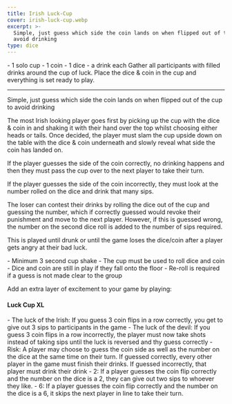 ```yaml
---
title: Irish Luck-Cup
cover: irish-luck-cup.webp
excerpt: >-
  Simple, just guess which side the coin lands on when flipped out of the cup to
  avoid drinking
type: dice
---
```


<GameHero
  cover="/BeerGoggleGames/images/irish-luck-cup.webp"
  alt="Irish Luck-Cup"
/>

<GameSection title="Equipment" icon="/BeerGoggleGames/images/liquor.webp">
-   1 solo cup
-   1 coin
-   1 dice
-   a drink each
</GameSection>

<GameSection title="Setup" icon="/BeerGoggleGames/images/settings.webp">
Gather all participants with filled drinks around the cup of luck. Place the dice & coin in the cup and everything is set ready to play.

* * *
</GameSection>

<GameSection title="Aim of the Game" icon="/BeerGoggleGames/images/target.webp">
<p>Simple, just guess which side the coin lands on when flipped out of the cup to avoid drinking</p>
</GameSection>

<GameSection title="How to Play" icon="/BeerGoggleGames/images/question.webp">
The most Irish looking player goes first by picking up the cup with the dice & coin in and shaking it with their hand over the top whilst choosing either heads or tails. Once decided, the player must slam the cup upside down on the table with the dice & coin underneath and slowly reveal what side the coin has landed on.

If the player guesses the side of the coin correctly, no drinking happens and then they must pass the cup over to the next player to take their turn.

If the player guesses the side of the coin incorrectly, they must look at the number rolled on the dice and drink that many sips.

The loser can contest their drinks by rolling the dice out of the cup and guessing the number, which if correctly guessed would revoke their punishment and move to the next player. However, if this is guessed wrong, the number on the second dice roll is added to the number of sips required.

This is played until drunk or until the game loses the dice/coin after a player gets angry at their bad luck.
</GameSection>

<GameSection title="Rules" icon="/BeerGoggleGames/images/rules.webp">
-   Minimum 3 second cup shake
-   The cup must be used to roll dice and coin
-   Dice and coin are still in play if they fall onto the floor
-   Re-roll is required if a guess is not made clear to the group
</GameSection>

<GameSection title="Special Edition" icon="/BeerGoggleGames/images/special.webp">

<p>Add an extra layer of excitement to your game by playing:</p>

<h4>Luck Cup XL</h4>

<p></p>
</GameSection>

<GameSection title="XL Rules:" icon="/BeerGoggleGames/images/question.webp">
-   The luck of the Irish: If you guess 3 coin flips in a row correctly, you get to give out 3 sips to participants in the game
-   The luck of the devil: If you guess 3 coin flips in a row incorrectly, the player must now take shots instead of taking sips until the luck is reversed and thy guess correctly
-   Risk: A player may choose to guess the coin side as well as the number on the dice at the same time on their turn. If guessed correctly, every other player in the game must finish their drinks. If guessed incorrectly, that player must drink their drink
-   2: If a player guesses the coin flip correctly and the number on the dice is a 2, they can give out two sips to whoever they like.
-   6: If a player guesses the coin flip correctly and the number on the dice is a 6, it skips the next player in line to take their turn.
</GameSection>

<ShareButtons title="Irish Luck-Cup" />

<FeedbackCard>
</FeedbackCard>
